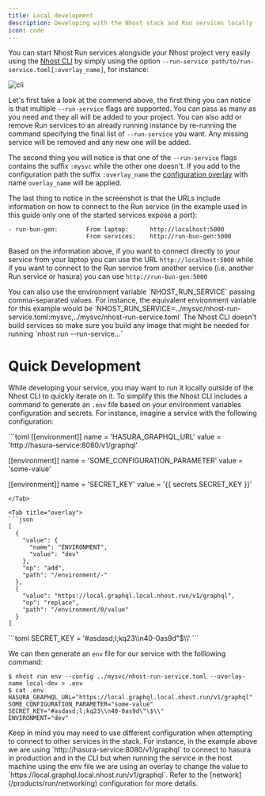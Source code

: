 ```yaml
---
title: Local development
description: Developing with the Nhost stack and Run services locally
icon: code
---
```


You can start Nhost Run services alongside your Nhost project very easily using the [Nhost CLI](/platform/cli/local-development) by simply using the option `--run-service path/to/run-service.toml[:overlay_name]`, for instance:

![cli](/images/run/local_development_1.png)

Let's first take a look at the commend above, the first thing you can notice is that multiple `--run-service` flags are supported. You can pass as many as you need and they all will be added to your project. You can also add or remove Run services to an already running instance by re-running the command specifying the final list of `--run-service` you want. Any missing service will be removed and any new one will be added.

The second thing you will notice is that one of the `--run-service` flags contains the suffix `:mysvc` while the other one doesn't. If you add to the configuration path the suffix `:overlay_name` the [configuration overlay](/products/run/configuration-overlays) with name `overlay_name` will be applied.

The last thing to notice in the screenshot is that the URLs include information on how to connect to the Run service (in the example used in this guide only one of the started services expose a port):

```
- run-bun-gen:        From laptop:      http://localhost:5000
                      From services:    http://run-bun-gen:5000
```

Based on the information above, if you want to connect directly to your service from your laptop you can use the URL `http://localhost:5000` while if you want to connect to the Run service from another service (i.e. another Run service or hasura) you can use `http://run-bun-gen:5000`

<Note>
  You can also use the environment variable `NHOST_RUN_SERVICE` passing comma-separated values. For
  instance, the equivalent environment variable for this example would be
  `NHOST_RUN_SERVICE=../mysvc/nhost-run-service.toml:mysvc,../mysvc/nhost-run-service.toml`
</Note>

<Warning>
  The Nhost CLI doesn't build services so make sure you build any image that might be needed for
  running `nhost run --run-service...`
</Warning>

# Quick Development

While developing your service, you may want to run it locally outside of the Nhost CLI to quickly iterate on it. To simplify this the Nhost CLI includes a command to generate an `.env` file based on your environment variables configuration and secrets. For instance, imagine a service with the following configuration:

<Tabs>
<Tab title="run-service.toml">
```toml
[[environment]]
name = 'HASURA_GRAPHQL_URL'
value = 'http://hasura-service:8080/v1/graphql'

[[environment]]
name = 'SOME_CONFIGURATION_PARAMETER'
value = 'some-value'

[[environment]]
name = 'SECRET_KEY'
value = '{{ secrets.SECRET_KEY }}'

````
</Tab>

<Tab title="overlay">
```json
[
  {
    "value": {
      "name": "ENVIRONMENT",
      "value": "dev"
    },
    "op": "add",
    "path": "/environment/-"
  },
  {
    "value": "https://local.graphql.local.nhost.run/v1/graphql",
    "op": "replace",
    "path": "/environment/0/value"
  }
]
````

</Tab>
<Tab title=".secrets">
```toml
SECRET_KEY = '#asdasd;l;kq23\\n40-0as9d"$\\'
```
</Tab>
</Tabs>

We can then generate an `env` file for our service with the folllowing command:

```
$ nhost run env --config ../mysvc/nhost-run-service.toml --overlay-name local-dev > .env
$ cat .env
HASURA_GRAPHQL_URL="https://local.graphql.local.nhost.run/v1/graphql"
SOME_CONFIGURATION_PARAMETER="some-value"
SECRET_KEY="#asdasd;l;kq23\\n40-0as9d\"\$\\"
ENVIRONMENT="dev"
```

<Warning>
  Keep in mind you may need to use different configuration when attempting to connect to other
  services in the stack. For instance, in the example above we are using
  `http://hasura-service:8080/v1/graphql` to connect to hasura in production and in the CLI but when
  running the service in the host machine using the env file we are using an overlay to change the
  value to `https://local.graphql.local.nhost.run/v1/graphql`. Refer to the [network](/products/run/networking)
  configuration for more details.
</Warning>
